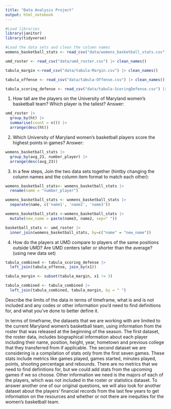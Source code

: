 ```yaml
---
title: "Data Analysis Project"
output: html_notebook
---
```


```r
#Load libraries
library(janitor)
library(tidyverse)
```

```r
#Load the data sets and clean the column names
womens_basketball_stats <- read_csv("data/womens_basketball_stats.csv") |> clean_names()

umd_roster <- read_csv("data/umd_roster.csv") |> clean_names()

tabula_margin <-read_csv("data/tabula-Margin.csv") |> clean_names()

tabula_offense <- read_csv("data/tabula-Offense.csv") |> clean_names()

tabula_scoring_defense <- read_csv("data/tabula-ScoringDefense.csv") |> clean_names()
```

1.  How tall are the players on the University of Maryland women's basketball team? Which player is the tallest? Answer:

```r
umd_roster |>
  group_by(ht) |>
  summarise(count = n()) |>
  arrange(desc(ht))

```

2.  Which University of Maryland women's basketball players score the highest points in games? Answer:

```r
womens_basketball_stats |>
  group_by(avg_23, number_player) |>
  arrange(desc(avg_23))
```

3.  In a few steps, Join the two data sets together (hintby changing the column names and the column item format to match each other):

```r
womens_basketball_stats<- womens_basketball_stats |>
  rename(name = "number_player")
```

```r
womens_basketball_stats <- womens_basketball_stats |>
  separate(name, c('name1', 'name2', 'name3'))

```

```r
womens_basketball_stats <-womens_basketball_stats |>
  mutate(new_name = paste(name3, name2, sep=" "))

```

```r
basketball_stats <- umd_roster |>
  inner_join(womens_basketball_stats, by=c("name" = "new_name"))

```

4. How do the players at UMD compare to players of the same positions outside UMD? Are UMD centers taller or shorter than the average? (using new data set)

```r
tabula_combined <- tabula_scoring_defense |>
  left_join(tabula_offense, join_by(x1))

```

```r
tabula_margin <- subset(tabula_margin, x1 != 3)

```

```r
tabula_combined <- tabula_combined |>
  left_join(tabula_combined, tabula_margin, by = " ")
```

Describe the limits of the data in terms of timeframe, what is and is not included and any codes or other information you'd need to find definitions for, and what you've done to better define it.

In terms of timeframe, the datasets that we are working with are limited to the current Maryland women's basketball team, using information from the roster that was released at the beginning of the season. The first dataset, the roster data, includes biographical information about each player including their name, position, height, year, hometown and previous college that they transferred from if applicable. The second dataset we are considering is a compilation of stats only from the first seven games. These stats include metrics like games played, games started, minutes played, points, shooting percentage and rebounds. There are no metrics that we need to find definitions for, but we could add stats from the upcoming games if we so choose. Other information we need is the majors of each of the players, which was not included in the roster or statistics dataset. To answer another one of our original questions, we will also look for another dataset about the players' financial records from the last few years to get information on the resources and whether or not there are inequities for the women's basketball team.
